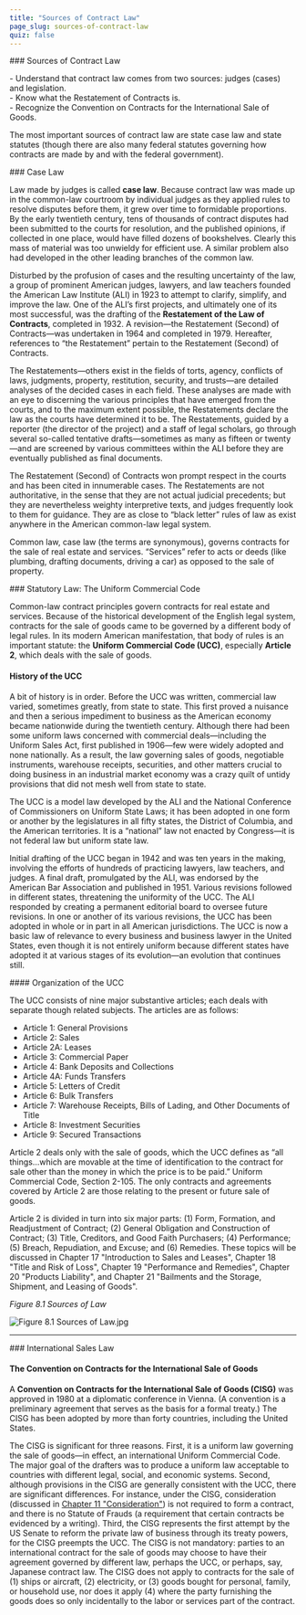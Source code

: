 ```yaml
---
title: "Sources of Contract Law"
page_slug: sources-of-contract-law
quiz: false
---
```

<div className="content-chunk" data-subsection-id = "Sources-of-Contract-Law-15pt">
### Sources of Contract Law

<Info title="LEARNING OBJECTIVES">\- Understand that contract law comes from two sources: judges (cases) and legislation.  
\- Know what the Restatement of Contracts is.  
\- Recognize the Convention on Contracts for the International Sale of Goods.</Info>

The most important sources of contract law are state case law and state statutes (though there are also many federal statutes governing how contracts are made by and with the federal government).
</div>
<div className="content-chunk" data-subsection-id = "Case-Law-33t">
### Case Law 

Law made by judges is called **case law**. Because contract law was made up in the common-law courtroom by individual judges as they applied rules to resolve disputes before them, it grew over time to formidable proportions. By the early twentieth century, tens of thousands of contract disputes had been submitted to the courts for resolution, and the published opinions, if collected in one place, would have filled dozens of bookshelves. Clearly this mass of material was too unwieldy for efficient use. A similar problem also had developed in the other leading branches of the common law. 

Disturbed by the profusion of cases and the resulting uncertainty of the law, a group of prominent American judges, lawyers, and law teachers founded the American Law Institute (ALI) in 1923 to attempt to clarify, simplify, and improve the law. One of the ALI’s first projects, and ultimately one of its most successful, was the drafting of the **Restatement of the Law of Contracts**, completed in 1932. A revision—the Restatement (Second) of Contracts—was undertaken in 1964 and completed in 1979. Hereafter, references to “the Restatement” pertain to the Restatement (Second) of Contracts.

The Restatements—others exist in the fields of torts, agency, conflicts of laws, judgments, property, restitution, security, and trusts—are detailed analyses of the decided cases in each field. These analyses are made with an eye to discerning the various principles that have emerged from the courts, and to the maximum extent possible, the Restatements declare the law as the courts have determined it to be. The Restatements, guided by a reporter (the director of the project) and a staff of legal scholars, go through several so-called tentative drafts—sometimes as many as fifteen or twenty—and are screened by various committees within the ALI before they are eventually published as final documents.

The Restatement (Second) of Contracts won prompt respect in the courts and has been cited in innumerable cases. The Restatements are not authoritative, in the sense that they are not actual judicial precedents; but they are nevertheless weighty interpretive texts, and judges frequently look to them for guidance. They are as close to “black letter” rules of law as exist anywhere in the American common-law legal system.

Common law, case law (the terms are synonymous), governs contracts for the sale of real estate and services. “Services” refer to acts or deeds (like plumbing, drafting documents, driving a car) as opposed to the sale of property.
</div>
<div className="content-chunk" data-subsection-id = "Statutory-Law:-The-Uniform-Commercial-Code-History-of-the-UCC-32t">
### Statutory Law: The Uniform Commercial Code

Common-law contract principles govern contracts for real estate and services. Because of the historical development of the English legal system, contracts for the sale of goods came to be governed by a different body of legal rules. In its modern American manifestation, that body of rules is an important statute: the **Uniform Commercial Code (UCC)**, especially **Article 2**, which deals with the sale of goods.

#### **History of the UCC**

A bit of history is in order. Before the UCC was written, commercial law varied, sometimes greatly, from state to state. This first proved a nuisance and then a serious impediment to business as the American economy became nationwide during the twentieth century. Although there had been some uniform laws concerned with commercial deals—including the Uniform Sales Act, first published in 1906—few were widely adopted and none nationally. As a result, the law governing sales of goods, negotiable instruments, warehouse receipts, securities, and other matters crucial to doing business in an industrial market economy was a crazy quilt of untidy provisions that did not mesh well from state to state.

The UCC is a model law developed by the ALI and the National Conference of Commissioners on Uniform State Laws; it has been adopted in one form or another by the legislatures in all fifty states, the District of Columbia, and the American territories. It is a “national” law not enacted by Congress—it is not federal law but uniform state law.

Initial drafting of the UCC began in 1942 and was ten years in the making, involving the efforts of hundreds of practicing lawyers, law teachers, and judges. A final draft, promulgated by the ALI, was endorsed by the American Bar Association and published in 1951. Various revisions followed in different states, threatening the uniformity of the UCC. The ALI responded by creating a permanent editorial board to oversee future revisions. In one or another of its various revisions, the UCC has been adopted in whole or in part in all American jurisdictions. The UCC is now a basic law of relevance to every business and business lawyer in the United States, even though it is not entirely uniform because different states have adopted it at various stages of its evolution—an evolution that continues still.
</div>
<div className="content-chunk" data-subsection-id = "Statutory-Law:-The-Uniform-Commercial-Code-Organization-of-the-UCC-31t">
#### Organization of the UCC

The UCC consists of nine major substantive articles; each deals with separate though related subjects. The articles are as follows:

* Article 1: General Provisions
* Article 2: Sales
* Article 2A: Leases
* Article 3: Commercial Paper
* Article 4: Bank Deposits and Collections
* Article 4A: Funds Transfers
* Article 5: Letters of Credit
* Article 6: Bulk Transfers
* Article 7: Warehouse Receipts, Bills of Lading, and Other Documents of Title
* Article 8: Investment Securities
* Article 9: Secured Transactions

Article 2 deals only with the sale of goods, which the UCC defines as “all things…which are movable at the time of identification to the contract for sale other than the money in which the price is to be paid.” Uniform Commercial Code, Section 2-105. The only contracts and agreements covered by Article 2 are those relating to the present or future sale of goods.

Article 2 is divided in turn into six major parts: (1) Form, Formation, and Readjustment of Contract; (2) General Obligation and Construction of Contract; (3) Title, Creditors, and Good Faith Purchasers; (4) Performance; (5) Breach, Repudiation, and Excuse; and (6) Remedies. These topics will be discussed in Chapter 17 "Introduction to Sales and Leases", Chapter 18 "Title and Risk of Loss", Chapter 19 "Performance and Remedies", Chapter 20 "Products Liability", and Chapter 21 "Bailments and the Storage, Shipment, and Leasing of Goods".

_Figure 8.1 Sources of Law_

![Figure 8.1 Sources of Law.jpg](https://nbjrajrmujlgxmcvqsge.supabase.co/storage/v1/object/public/strapi/files/Figure%208.1%20Sources%20of%20Law.jpg-da659bababa788c393379d04911e90ea.jpg)

* * *
</div>
<div className="content-chunk" data-subsection-id = "International-Sales-Law-34t">
### International Sales Law

#### The Convention on Contracts for the International Sale of Goods

A **Convention on Contracts for the International Sale of Goods (CISG)** was approved in 1980 at a diplomatic conference in Vienna. (A convention is a preliminary agreement that serves as the basis for a formal treaty.) The CISG has been adopted by more than forty countries, including the United States.

The CISG is significant for three reasons. First, it is a uniform law governing the sale of goods—in effect, an international Uniform Commercial Code. The major goal of the drafters was to produce a uniform law acceptable to countries with different legal, social, and economic systems. Second, although provisions in the CISG are generally consistent with the UCC, there are significant differences. For instance, under the CISG, consideration (discussed in [Chapter 11 "Consideration"](https://saylordotorg.github.io/text_business-law-and-the-legal-environment-v1.0-a/mayer_1.0-ch11#mayer_1.0-ch11)) is not required to form a contract, and there is no Statute of Frauds (a requirement that certain contracts be evidenced by a writing). Third, the CISG represents the first attempt by the US Senate to reform the private law of business through its treaty powers, for the CISG preempts the UCC. The CISG is not mandatory: parties to an international contract for the sale of goods may choose to have their agreement governed by different law, perhaps the UCC, or perhaps, say, Japanese contract law. The CISG does not apply to contracts for the sale of (1) ships or aircraft, (2) electricity, or (3) goods bought for personal, family, or household use, nor does it apply (4) where the party furnishing the goods does so only incidentally to the labor or services part of the contract.
</div>
